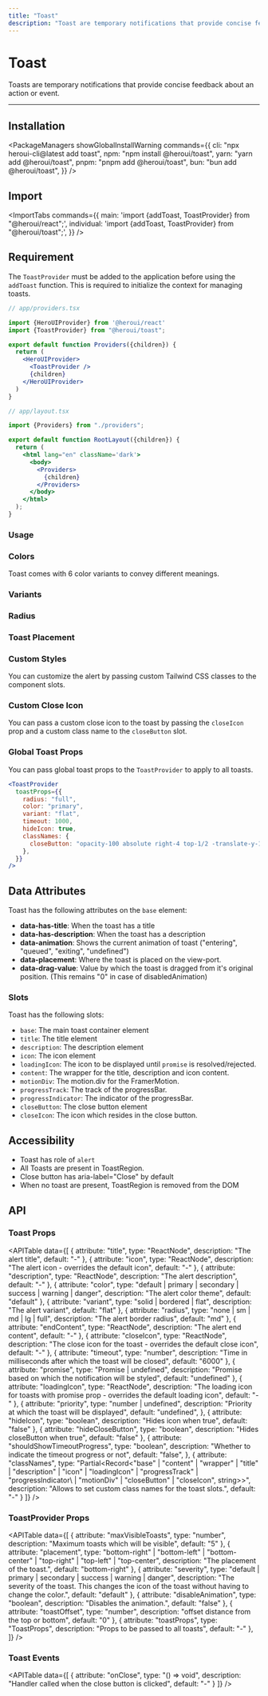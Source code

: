 ```yaml
---
title: "Toast"
description: "Toast are temporary notifications that provide concise feedback about an action or event."
---
```



# Toast

Toasts are temporary notifications that provide concise feedback about an action or event.

<ComponentLinks component="toast" />

---

<CarbonAd />

## Installation

<PackageManagers
  showGlobalInstallWarning
  commands={{
    cli: "npx heroui-cli@latest add toast",
    npm: "npm install @heroui/toast",
    yarn: "yarn add @heroui/toast",
    pnpm: "pnpm add @heroui/toast",
    bun: "bun add @heroui/toast",
  }}
/>

## Import

<ImportTabs
  commands={{
    main: 'import {addToast, ToastProvider} from "@heroui/react";',
    individual: 'import {addToast, ToastProvider} from "@heroui/toast";',
  }}
/>

## Requirement

The `ToastProvider` must be added to the application before using the `addToast` function. This is required to initialize the context for managing toasts.

```jsx {4,9}
// app/providers.tsx

import {HeroUIProvider} from '@heroui/react'
import {ToastProvider} from "@heroui/toast";

export default function Providers({children}) {
  return (
    <HeroUIProvider>
      <ToastProvider />
      {children}
    </HeroUIProvider>
  )
}
```

<Spacer y={4} />

```jsx {3,9,11}
// app/layout.tsx

import {Providers} from "./providers";

export default function RootLayout({children}) {
  return (
    <html lang="en" className='dark'>
      <body>
        <Providers>
          {children}
        </Providers>
      </body>
    </html>
  );
}
```


### Usage

<CodeDemo title="Usage" files={toastContent.usage} />

### Colors

Toast comes with 6 color variants to convey different meanings.

<CodeDemo title="Color" files={toastContent.color} />

### Variants

<CodeDemo
  title="Variants"
  files={toastContent.variants}
/>

### Radius

<CodeDemo
  title="Radius"
  files={toastContent.radius}
/>

### Toast Placement

<CodeDemo
  title="Placement"
  files={toastContent.placement}
/>

### Custom Styles

You can customize the alert by passing custom Tailwind CSS classes to the component slots.

<CodeDemo
  title="Custom Style"
  files={toastContent.customStyles}
/>

### Custom Close Icon

You can pass a custom close icon to the toast by passing the `closeIcon` prop and a custom class name to the `closeButton` slot.

<CodeDemo
  title="Custom Close Icon"
  files={toastContent.customCloseIcon}
/>

### Global Toast Props

You can pass global toast props to the `ToastProvider` to apply to all toasts.

```jsx
<ToastProvider 
  toastProps={{
    radius: "full",
    color: "primary",
    variant: "flat",
    timeout: 1000,
    hideIcon: true,
    classNames: {
      closeButton: "opacity-100 absolute right-4 top-1/2 -translate-y-1/2",
    },
  }} 
/>
```

<Spacer y={4} />

## Data Attributes

Toast has the following attributes on the `base` element:

- **data-has-title**: When the toast has a title
- **data-has-description**: When the toast has a description
- **data-animation**: Shows the current animation of toast ("entering", "queued", "exiting", "undefined")
- **data-placement**: Where the toast is placed on the view-port.
- **data-drag-value**: Value by which the toast is dragged from it's original position. (This remains "0" in case of disabledAnimation)

<Spacer y={4} />

### Slots

Toast has the following slots:

- `base`: The main toast container element
- `title`: The title element
- `description`: The description element
- `icon`: The icon element
- `loadingIcon`: The icon to be displayed until `promise` is resolved/rejected.
- `content`: The wrapper for the title, description and icon content.
- `motionDiv`: The motion.div for the FramerMotion.
- `progressTrack`: The track of the progressBar.
- `progressIndicator`: The indicator of the progressBar.
- `closeButton`: The close button element
- `closeIcon`: The icon which resides in the close button.


## Accessibility

- Toast has role of `alert`
- All Toasts are present in ToastRegion.
- Close button has aria-label="Close" by default
- When no toast are present, ToastRegion is removed from the DOM

<Spacer y={4} />

## API

### Toast Props

<APITable
  data={[
    {
      attribute: "title",
      type: "ReactNode",
      description: "The alert title",
      default: "-"
    },
    {
      attribute: "icon", 
      type: "ReactNode",
      description: "The alert icon - overrides the default icon",
      default: "-"
    },
    {
      attribute: "description",
      type: "ReactNode", 
      description: "The alert description",
      default: "-"
    },
    {
      attribute: "color",
      type: "default | primary | secondary | success | warning | danger",
      description: "The alert color theme",
      default: "default"
    },
    {
      attribute: "variant",
      type: "solid | bordered | flat",
      description: "The alert variant",
      default: "flat"
    },
    {
      attribute: "radius",
      type: "none | sm | md | lg | full",
      description: "The alert border radius",
      default: "md"
    },
    {
      attribute: "endContent",
      type: "ReactNode",
      description: "The alert end content", 
      default: "-"
    },
    {
      attribute: "closeIcon",
      type: "ReactNode",
      description: "The close icon for the toast - overrides the default close icon",
      default: "-"
    },
    {
      attribute: "timeout",
      type: "number",
      description: "Time in milliseconds after which the toast will be closed", 
      default: "6000"
    },
    {
      attribute: "promise",
      type: "Promise | undefined",
      description: "Promise based on which the notification will be styled",
      default: "undefined"
    },
    {
      attribute: "loadingIcon", 
      type: "ReactNode",
      description: "The loading icon for toasts with promise prop - overrides the default loading icon",
      default: "-"
    },
    {
      attribute: "priority",
      type: "number | undefined",
      description: "Priority at which the toast will be displayed",
      default: "undefined",
    },
    {
      attribute: "hideIcon",
      type: "boolean",
      description: "Hides icon when true",
      default: "false"
    },
    {
      attribute: "hideCloseButton",
      type: "boolean",
      description: "Hides closeButton when true",
      default: "false"
    },
    {
      attribute: "shouldShowTimeoutProgress",
      type: "boolean",
      description: "Whether to indicate the timeout progress or not",
      default: "false",
    },
    {
      attribute: "classNames",
      type: "Partial<Record<\"base\" | \"content\" | \"wrapper\" | \"title\" | \"description\" | \"icon\" | \"loadingIcon\" | \"progressTrack\" | \"progressIndicator\ | \"motionDiv\" | \"closeButton\" | \"closeIcon\", string>>",
      description: "Allows to set custom class names for the toast slots.",
      default: "-"
    }
  ]}
/>

### ToastProvider Props

<APITable
  data={[
    {
      attribute: "maxVisibleToasts",
      type: "number",
      description: "Maximum toasts which will be visible",
      default: "5"
    },
    {
      attribute: "placement", 
      type: "bottom-right" | "bottom-left" | "bottom-center" | "top-right" | "top-left" | "top-center",
      description: "The placement of the toast.",
      default: "bottom-right"
    },
    {
      attribute: "severity", 
      type: "default | primary | secondary | success | warning | danger",
      description: "The severity of the toast. This changes the icon of the toast without having to change the color.",
      default: "default"
    },
    {
      attribute: "disableAnimation", 
      type: "boolean",
      description: "Disables the animation.",
      default: "false"
    },
    {
      attribute: "toastOffset",
      type: "number",
      description: "offset distance from the top or bottom",
      default: "0"
    },
    {
      attribute: "toastProps",
      type: "ToastProps",
      description: "Props to be passed to all toasts",
      default: "-"
    },
  ]}
/>


### Toast Events

<APITable
  data={[
    {
      attribute: "onClose",
      type: "() => void",
      description: "Handler called when the close button is clicked",
      default: "-"
    }
  ]}
/>